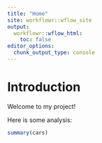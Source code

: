 ```yaml
---
title: "Home"
site: workflowr::wflow_site
output:
  workflowr::wflow_html:
    toc: false
editor_options:
  chunk_output_type: console
---
```

# Introduction

Welcome to my project!

Here is some analysis:

```r
summary(cars)
```
